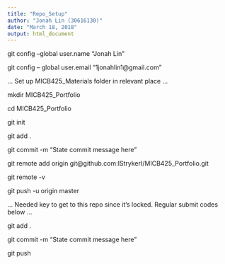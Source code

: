 ```yaml
---
title: "Repo_Setup"
author: "Jonah Lin (30616130)"
date: "March 18, 2018"
output: html_document
---
```


git config --global user.name "Jonah Lin"

git config -- global user.email "1jonahlin1@gmail.com"

... Set up MICB425_Materials folder in relevant place ...

mkdir MICB425_Portfolio

cd MICB425_Portfolio

git init

git add .

git commit -m "State commit message here"

git remote add origin git@github.com:IStrykerI/MICB425_Portfolio.git

git remote -v

git push -u origin master

... Needed key to get to this repo since it's locked. Regular submit codes below ...

git add .

git commit -m "State commit message here"

git push